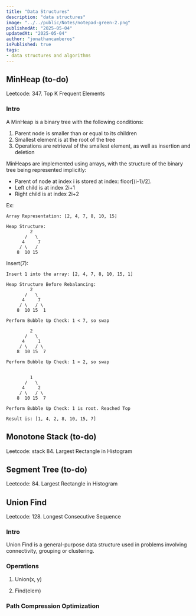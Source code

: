 ```yaml
---
title: "Data Structures"
description: "data structures"
image: "../../public/Notes/notepad-green-2.png"
publishedAt: "2025-05-04"
updatedAt: "2025-05-04" 
author: "jonathancamberos"
isPublished: true
tags: 
- data structures and algorithms
---
```


## MinHeap (to-do)

Leetcode: 347. Top K Frequent Elements

### Intro
A MinHeap is a binary tree with the following conditions:
1. Parent node is smaller than or equal to its children
2. Smallest element is at the root of the tree 
3. Operations are retrieval of the smallest element, as well as insertion and deletion

MinHeaps are implemented using arrays, with the structure
of the binary tree being represented implicitly:

- Parent of node at index i is stored at index: floor[(i-1)/2].
- Left child is at index 2i+1
- Right child is at index 2i+2

Ex:
```
Array Representation: [2, 4, 7, 8, 10, 15]

Heap Structure:
         2
       /   \
      4     7
     / \   /
    8  10 15
```

Insert(7):
```
Insert 1 into the array: [2, 4, 7, 8, 10, 15, 1]

Heap Structure Before Rebalancing:
         2
       /   \
      4     7
     / \   / \
    8  10 15  1

Perform Bubble Up Check: 1 < 7, so swap

         2
       /   \
      4     1
     / \   / \
    8  10 15  7

Perform Bubble Up Check: 1 < 2, so swap


         1
       /   \
      4     2
     / \   / \
    8  10 15  7

Perform Bubble Up Check: 1 is root. Reached Top 

Result is: [1, 4, 2, 8, 10, 15, 7]
```



## Monotone Stack (to-do)

Leetcode: stack 84. Largest Rectangle in Histogram


## Segment Tree (to-do)

Leetcode: 84. Largest Rectangle in Histogram


## Union Find

Leetcode: 128. Longest Consecutive Sequence

### Intro

Union Find is a general-purpose data structure
used in problems involving connectivity, grouping or clustering.

### Operations

1. Union(x, y)

2. Find(elem)


### Path Compression Optimization